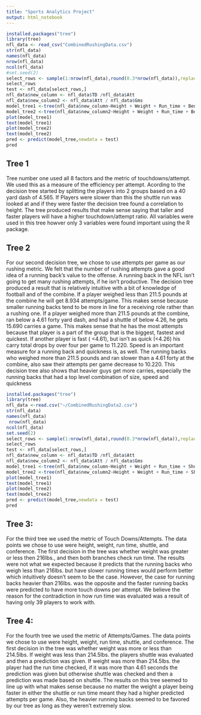 ```yaml
---
title: "Sports Analytics Project"
output: html_notebook
---
```




```r
installed.packages("tree") 
library(tree)
nfl_data <- read_csv("CombinedRushingData.csv")
str(nfl_data)
names(nfl_data)
nrow(nfl_data)
ncol(nfl_data)
#set.seed(2)
select_rows <- sample(1:nrow(nfl_data),round(0.3*nrow(nfl_data)),replace=F)
select_rows
test <- nfl_data[select_rows,]
nfl_data$new_column <- nfl_data$TD /nfl_data$Att
nfl_data$new_column2 <- nfl_data$Att / nfl_data$Gms
model_tree1 <-tree(nfl_data$new_column~Height + Weight + Run_time + Bench + Vert_leap + Broad_Jump + Shuttle + Cone_drill, data = nfl_data)
model_tree2 <-tree(nfl_data$new_column2~Height + Weight + Run_time + Bench + Vert_leap + Broad_Jump + Shuttle + Cone_drill, data = nfl_data)
plot(model_tree1)
text(model_tree1)
plot(model_tree2)
text(model_tree2)
pred <- predict(model_tree,newdata = test)
pred
```
## Tree 1

Tree number one used all 8 factors and the metric of touchdowns/attempt. We used this as a measure of the efficiency per attempt. Acording to the decision tree started by splitting the players into 2 groups based on a 40 yard dash of 4.565. If Players were slower than this the shuttle run was looked at and if they were faster the decision tree found a correlation to height. The tree produced results that make sense saying that taller and faster players will have a higher touchdown/attempt ratio. All variables were used in this tree howver only 3 variables were found important using the R package. 

## Tree 2

For our second decision tree, we chose to use attempts per game as our rushing metric. We felt that the number of rushing attempts gave a good idea of a running back’s value to the offense. A running back in the NFL isn’t going to get many rushing attempts, if he isn’t productive. The decision tree produced a result that is relatively intuitive with a bit of knowledge of football and of the combine. If a player weighed less than 211.5 pounds at the combine he will get 8.934 attempts/game. This makes sense because smaller running backs tend to be more in line for a receiving role rather than a rushing one. If a player weighed more than 211.5 pounds at the combine, ran below a 4.61 forty yard dash, and had a shuttle of below 4.26, he gets 15.690 carries a game. This makes sense that he has the most attempts because that player is a part of the group that is the biggest, fastest and quickest. If another player is fast ( <4.61), but isn’t as quick (<4.26) his carry total drops by over four per game to 11.220. Speed is an important measure for a running back and quickness is, as well. The running backs who weighed more than 211.5 pounds and ran slower than a 4.61 forty at the combine, also saw their attempts per game decrease to 10.220. This decision tree also shows that heavier guys get more carries, especially the running backs that had a top level combination of size, speed and quickness

```r
installed.packages("tree") 
library(tree)
nfl_data <-read.csv("~/CombinedRushingData2.csv")
str(nfl_data)
names(nfl_data)
 nrow(nfl_data)
ncol(nfl_data)
set.seed(2)
select_rows <- sample(1:nrow(nfl_data),round(0.3*nrow(nfl_data)),replace=F)
select_rows
test <- nfl_data[select_rows,]
nfl_data$new_column <- nfl_data$TD /nfl_data$Att
nfl_data$new_column2 <- nfl_data$Att / nfl_data$Gms
model_tree1 <-tree(nfl_data$new_column~Height + Weight + Run_time + Shuttle + Conference, data = nfl_data)
model_tree2 <-tree(nfl_data$new_column2~Height + Weight + Run_time + Shuttle + Conference, data = nfl_data)
plot(model_tree1)
text(model_tree1)
plot(model_tree2)
text(model_tree2)
pred <- predict(model_tree,newdata = test)
pred
```

## Tree 3:
For the third tree we used the metric of Touch Downs/Attempts. The data points we chose to use were height, weight, run time, shuttle, and conference. The first decision in the tree was whether weight was greater or less then 216lbs., and then both branches check run time. The results were not what we expected because it predicts that the running backs who weigh less than 216lbs. but have slower running times would perform better which intuitively doesn’t seem to be the case. However, the case for running backs heavier than 216lbs. was the opposite and the faster running backs were predicted to have more touch downs per attempt. We believe the reason for the contradiction in how run time was evaluated was a result of having only 39 players to work with.


## Tree 4:
For the fourth tree we used the metric of Attempts/Games. The data points we chose to use were height, weight, run time, shuttle, and conference. The first decision in the tree was whether weight was more or less than 214.5lbs. If weight was less than 214.5lbs. the players shuttle was evaluated and then a prediction was given. If weight was more than 214.5lbs. the player had the run time checked, if it was more than 4.61 seconds the prediction was given but otherwise shuttle was checked and then a prediction was made based on shuttle. The results on this tree seemed to line up with what makes sense because no matter the weight a player being faster in either the shuttle or run time meant they had a higher predicted attempts per game. Also, the heavier running backs seemed to be favored by our tree as long as they weren’t extremely slow.
